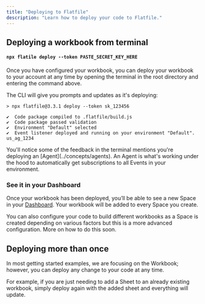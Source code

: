 ```yaml
---
title: "Deploying to Flatfile"
description: "Learn how to deploy your code to Flatfile."
---
```


## Deploying a workbook from terminal

#### `npx flatile deploy --token PASTE_SECRET_KEY_HERE`
Once you have configured your workbook, you can deploy your workbook to your account at any time
by opening the terminal in the root directory and entering the command above. 

The CLI will give you prompts and updates as it's deploying:

``` terminal
> npx flatfile@3.3.1 deploy --token sk_123456

✔  Code package compiled to .flatfile/build.js
✔  Code package passed validation
✔  Environment "Default" selected
✔  Event listener deployed and running on your environment "Default". us_ag_1234
```

<Tip>
You'll notice some of the feedback in the terminal mentions you're deploying an <Tooltip tip="Learn more about Agents">[Agent](../concepts/agents)</Tooltip>. 
An Agent is what's working under the hood to automatically get subscriptions to all Events in your environment. 
</Tip>

### See it in your Dashboard

Once your workbook has been deployed, you’ll be able to see a new Space in your [Dashboard](https://platform.flatfile.com).   Your workbook will be added to every Space you create. 

<Note>
  You can also configure your code to build different workbooks as a Space is created depending on various factors but this is a more advanced configuration. 
  More on how to do this soon. 
</Note>


## Deploying more than once

In most getting started examples, we are focusing on the Workbook; however, you can deploy any change to your code at any time. 

For example, if you are just needing to add a Sheet to an already existing workbook, simply deploy again with the added sheet and everything will update.

